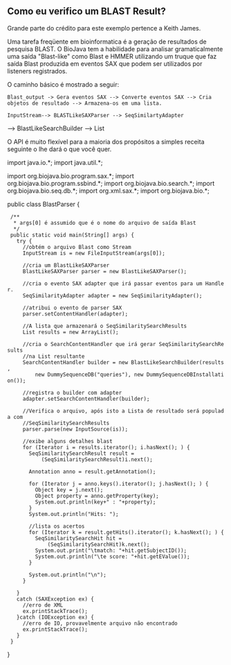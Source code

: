 == Como eu verifico um BLAST Result? ==
Grande parte do crédito para este exemplo pertence a Keith James.

Uma tarefa freqüente em bioinformatica é a geração de resultados de pesquisa BLAST. O BioJava tem a habilidade para analisar gramaticalmente uma saída "Blast-like" como Blast e HMMER utilizando um truque que faz saída Blast produzida em eventos SAX que podem ser utilizados por listeners registrados.

O caminho básico é mostrado a seguir:

 Blast_output -> Gera eventos SAX --> Converte eventos SAX --> Cria
 objetos de resultado --> Armazena-os em uma lista.

 InputStream--> BLASTLikeSAXParser --> SeqSimilartyAdapter 
--> BlastLikeSearchBuilder --> List

O API é muito flexível para a maioria dos propósitos a simples receita seguinte o lhe dará o que você quer.

<java>
import java.io.*;
import java.util.*;

import org.biojava.bio.program.sax.*;
import org.biojava.bio.program.ssbind.*;
import org.biojava.bio.search.*;
import org.biojava.bio.seq.db.*;
import org.xml.sax.*;
import org.biojava.bio.*;

public class BlastParser {
  /**
   * args[0] é assumido que é o nome do arquivo de saída Blast
   */
  public static void main(String[] args) {
    try {
      //obtém o arquivo Blast como Stream
      InputStream is = new FileInputStream(args[0]);

      //cria um BlastLikeSAXParser
      BlastLikeSAXParser parser = new BlastLikeSAXParser();

      //cria o evento SAX adapter que irá passar eventos para um Handler.
      SeqSimilarityAdapter adapter = new SeqSimilarityAdapter();

      //atribui o evento de parser SAX
      parser.setContentHandler(adapter);

      //A lista que armazenará o SeqSimilaritySearchResults
      List results = new ArrayList();

      //cria o SearchContentHandler que irá gerar SeqSimilaritySearchResults
      //na List resultante
      SearchContentHandler builder = new BlastLikeSearchBuilder(results,
          new DummySequenceDB("queries"), new DummySequenceDBInstallation());

      //registra o builder com adapter
      adapter.setSearchContentHandler(builder);

      //Verifica o arquivo, após isto a Lista de resultado será populada com      
      //SeqSimilaritySearchResults
      parser.parse(new InputSource(is));

      //exibe alguns detalhes blast 
      for (Iterator i = results.iterator(); i.hasNext(); ) {
        SeqSimilaritySearchResult result =
            (SeqSimilaritySearchResult)i.next();

        Annotation anno = result.getAnnotation();

        for (Iterator j = anno.keys().iterator(); j.hasNext(); ) {
          Object key = j.next();
          Object property = anno.getProperty(key);
          System.out.println(key+" : "+property);
        }
        System.out.println("Hits: ");

        //lista os acertos
        for (Iterator k = result.getHits().iterator(); k.hasNext(); ) {
          SeqSimilaritySearchHit hit =
              (SeqSimilaritySearchHit)k.next();
          System.out.print("\tmatch: "+hit.getSubjectID());
          System.out.println("\te score: "+hit.getEValue());
        }

        System.out.println("\n");
      }

    }
    catch (SAXException ex) {
      //erro de XML
      ex.printStackTrace();
    }catch (IOException ex) {
      //erro de IO, provavelmente arquivo não encontrado
      ex.printStackTrace();
    }
  }
}
</java>